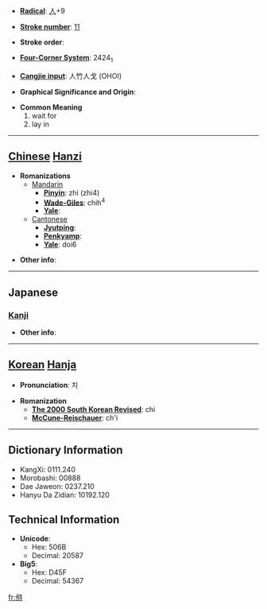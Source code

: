 * '''[[Wiktionary:Chinese radical index| Radical]]''': [[Wiktionary:Chinese radical index 人|人]]+9

* '''[[Wiktionary:Chinese total strokes index|Stroke number]]''': [[Wiktionary:Chinese total strokes index 11|11]]

* '''Stroke order''': 

* '''[[Wiktionary:Chinese four corner index|Four-Corner System]]''': 2424<sub>1</sub>

* '''[[Wiktionary:Chinese Cangjie index|Cangjie input]]''': 人竹人戈 (OHOI)

* '''Graphical Significance and Origin''': 

* '''Common Meaning'''
*#wait for
*# lay in


----

== [[Chinese]] [[Hanzi]] ==

* '''Romanizations'''
** [[Mandarin]]
*** '''[[Pinyin]]''': zhì (zhi4)
*** '''[[Wade-Giles]]''': chih<sup>4</sup>
*** '''[[Yale]]''': 
**[[Cantonese]]
***'''[[Jyutping]]''':
***'''[[Penkyamp]]''': 
***'''[[Yale]]''': doi6

* '''Other info''': 

----

==Japanese==
===[[Kanji]]===
{{kanji|on readings=[[ち]] (chi), [[じ]] (ji)|kun readings=[[まつ]] (matsu), [[そなえる]] (sonaeru), [[そなわる]] (sonawaru)}}

* '''Other info''':  

----

== [[Korean]] [[Hanja]] ==

* '''Pronunciation''': 치

* '''Romanization'''
** '''[[The 2000 South Korean Revised Romanization|The 2000 South Korean Revised]]''': chi
** '''[[McCune-Reischauer]]''': ch'i

----

== Dictionary Information ==

* KangXi: 0111.240
* Morobashi: 00888
* Dae Jaweon: 0237.210
* Hanyu Da Zidian: 10192.120

== Technical Information ==

* '''Unicode''':
** Hex: 506B
** Decimal: 20587
* '''Big5''':
** Hex: D45F
** Decimal: 54367

[[fr:偫]]